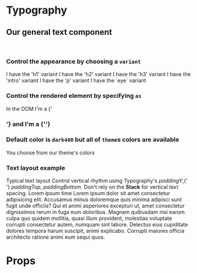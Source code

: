 
<Meta title="Core/Typography" component={Typography} />

# Typography

## Our general text component

<br />

### Control the appearance by choosing a `variant`

<Canvas>
  <Story name="Variants">
    <Typography variant="h1">I have the 'h1' variant</Typography>
    <Typography variant="h2">I have the 'h2' variant</Typography>
    <Typography variant="h3">I have the 'h3' variant</Typography>
    <Typography variant="intro">I have the 'intro' variant</Typography>
    <Typography variant="p">I have the 'p' variant</Typography>
    <Typography variant="eyebrow">I have the `eye` variant</Typography>
  </Story>
</Canvas>

### Control the rendered element by specifying `as`

<Canvas>
  <Story name="Elements">
    <Typography as="h3">In the DOM I'm a {'<h3 />'}</Typography>
    <Typography as="label">and I'm a {'<label />'}</Typography>
  </Story>
</Canvas>

### Default color is `dark400` but all of `theme`s colors are available

<Canvas>
  <Story name="Colors">
    <Typography as="p" color="red400">
      You choose from our theme's colors
    </Typography>
  </Story>
</Canvas>

### Text layout example

<Canvas>
  <Story name="Text layout">
    <GridContainer>
      <GridRow>
        <GridColumn span="10/12">
          <Typography as="h1" variant="h1" paddingBottom={2}>
            Typical text layout
          </Typography>
          <Typography as="p" variant="intro">
            Control vertical rhythm using Typography's <em>paddingY</em>,{' '}
            <em>paddingTop</em>, <em>paddingBottom</em>.
          </Typography>
          <Typography as="p" variant="intro" paddingBottom={6}>
            Don't rely on the <strong>Stack</strong> for vertical text spacing.
          </Typography>
          <Typography as="h2" variant="h2" paddingBottom={2}>
            Lorem ipsum time
          </Typography>
          <Typography as="p" variant="p" paddingBottom={2}>
            Lorem ipsum dolor sit amet consectetur adipisicing elit. Accusamus
            minus doloremque quis minima adipisci sunt fugit unde officiis? Qui
            et animi asperiores excepturi ut, amet consectetur dignissimos rerum
            in fuga eum doloribus. Magnam quibusdam nisi earum culpa quo quidem
            mollitia, quasi illum provident, molestias voluptate corrupti
            consectetur autem, numquam sint labore. Delectus eius cupiditate
            dolores tempora harum suscipit, animi explicabo. Corrupti maiores
            officia architecto ratione animi eum sequi quos.
          </Typography>
        </GridColumn>
      </GridRow>
    </GridContainer>
  </Story>
</Canvas>

# Props

<Props of={Typography} />
